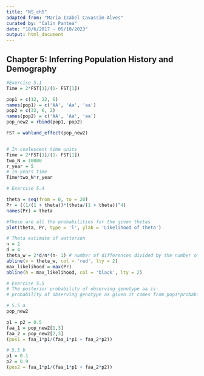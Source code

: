 ---
title: "NS_ch5"
adapted from: "Maria Izabel Cavassim Alves"
curated by: "Calin Pantea"
date: "10/6/2017 - 05/10/2023"
output: html_document
---

## Chapter 5: Inferring Population History and Demography

```{r}
#Exercise 5.1
Time = 2*FST[1]/(1- FST[1])

pop1 = c(12, 22, 6)
names(pop1) = c('AA', 'Aa', 'aa')
pop2 = c(32, 6, 2)
names(pop2) = c('AA', 'Aa', 'aa')
pop_new2 = rbind(pop1, pop2)

FST = wahlund_effect(pop_new2)


# In coalescent time units
Time = 2*FST[1]/(1- FST[1])
two_N = 10000
r_year = 5
# In years time
Time*two_N*r_year
```

```{r}
# Exercise 5.4

theta = seq(from = 0, to = 20)
Pr = ((1/(1 + theta))*(theta/(1 + theta))^4)
names(Pr) = theta

#These are all the probabilities for the given thetas
plot(theta, Pr, type = 'l', ylab = 'Likelihood of theta')

# Theta estimate of watterson
n = 2
d = 4
theta_w = 2*d/n*(n- 1) # number of differences divided by the number of combinations
abline(v = theta_w, col = 'red', lty = 2)
max_likelihood = max(Pr)
abline(h = max_likelihood, col = 'black', lty = 2)

```

```{r}
# Exercise 5.5
# The posterior probability of observing genotype aa is:
# probability of observing genotype aa given it comes from pop1*probability of being in this region / probability of observing genotype aa given it #comes from pop1*probability of being in this region + probability of observing genotype aa given it comes from pop2*probability of being in this region

# 5.5 a
pop_new2

p1 = p2 = 0.5
faa_1 = pop_new2[1,3]
faa_2 = pop_new2[2,3]
(pos1 = faa_1*p1/(faa_1*p1 + faa_2*p2))

# 5.5 b
p1 = 0.1
p2 = 0.9
(pos2 = faa_1*p1/(faa_1*p1 + faa_2*p2))
```

```{r}

```


```{r}
```